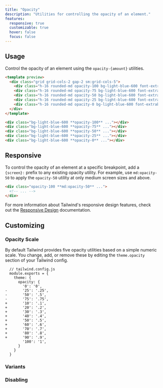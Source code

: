 ```yaml
---
title: "Opacity"
description: "Utilities for controlling the opacity of an element."
features:
  responsive: true
  customizable: true
  hover: false
  focus: false
---
```




## Usage

Control the opacity of an element using the `opacity-{amount}` utilities.

```html lightBlue
<template preview>
  <div class="grid grid-cols-2 gap-2 sm:grid-cols-5">
    <div class="h-16 rounded-md opacity-100 bg-light-blue-600 font-extrabold text-white flex justify-center items-center">100%</div>
    <div class="h-16 rounded-md opacity-75 bg-light-blue-600 font-extrabold text-white flex justify-center items-center">75%</div>
    <div class="h-16 rounded-md opacity-50 bg-light-blue-600 font-extrabold text-white flex justify-center items-center">50%</div>
    <div class="h-16 rounded-md opacity-25 bg-light-blue-600 font-extrabold text-white flex justify-center items-center">25%</div>
    <div class="h-16 rounded-md opacity-0 bg-light-blue-600 font-extrabold text-white flex justify-center items-center">0%</div>
  </div>
</template>

<div class="bg-light-blue-600 **opacity-100** ..."></div>
<div class="bg-light-blue-600 **opacity-75** ..."></div>
<div class="bg-light-blue-600 **opacity-50** ..."></div>
<div class="bg-light-blue-600 **opacity-25** ..."></div>
<div class="bg-light-blue-600 **opacity-0** ..."></div>
```

## Responsive

To control the opacity of an element at a specific breakpoint, add a `{screen}:` prefix to any existing opacity utility. For example, use `md:opacity-50` to apply the `opacity-50` utility at only medium screen sizes and above.

```html
<div class="opacity-100 **md:opacity-50** ...">
  <!-- ... -->
</div>
```

For more information about Tailwind's responsive design features, check out the [Responsive Design](/docs/responsive-design) documentation.

## Customizing

### Opacity Scale

By default Tailwind provides five opacity utilities based on a simple numeric scale. You change, add, or remove these by editing the `theme.opacity` section of your Tailwind config.

```diff-js
  // tailwind.config.js
  module.exports = {
    theme: {
      opacity: {
        '0': '0',
-       '25': '.25',
-       '50': '.5',
-       '75': '.75',
+       '10': '.1',
+       '20': '.2',
+       '30': '.3',
+       '40': '.4',
+       '50': '.5',
+       '60': '.6',
+       '70': '.7',
+       '80': '.8',
+       '90': '.9',
        '100': '1',
      }
    }
  }
```

### Variants

<Variants plugin="opacity" />

### Disabling

<Disabling plugin="opacity" />
